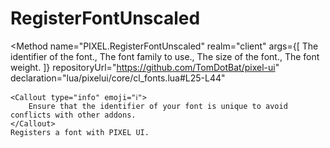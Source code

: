 

# RegisterFontUnscaled
<Method
	name="PIXEL.RegisterFontUnscaled"
	realm="client"
	args={[
		<Argument type="string" name="name">The identifier of the font.</Argument>,
		<Argument type="string" name="font">The font family to use.</Argument>,
		<Argument type="number" name="size">The size of the font.</Argument>,
		<Argument type="number" name="weight" defaultValue="500">The font weight.</Argument>
	]}
	repositoryUrl="https://github.com/TomDotBat/pixel-ui"
	declaration="lua/pixelui/core/cl_fonts.lua#L25-L44"
>
	<Callout type="info" emoji="ℹ️">
		Ensure that the identifier of your font is unique to avoid conflicts with other addons.
	</Callout>
	Registers a font with PIXEL UI.
</Method>